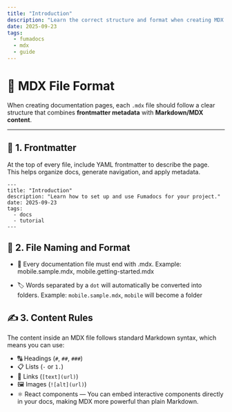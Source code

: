 ```yaml
---
title: "Introduction"
description: "Learn the correct structure and format when creating MDX files for FEE Remit documentation."
date: 2025-09-23
tags:
  - fumadocs
  - mdx
  - guide
---
```


# 📄 MDX File Format

When creating documentation pages, each `.mdx` file should follow a clear structure that combines **frontmatter metadata** with **Markdown/MDX content**.

---

## 📝 1. Frontmatter

At the top of every file, include YAML frontmatter to describe the page.  
This helps organize docs, generate navigation, and apply metadata.

```mdx
---
title: "Introduction"
description: "Learn how to set up and use Fumadocs for your project."
date: 2025-09-23
tags:
  - docs
  - tutorial
---
```

## 📂 2. File Naming and Format

- 📌 Every documentation file must end with .mdx.
  Example: mobile.sample.mdx, mobile.getting-started.mdx

- 🏷️ Words separated by a `dot` will automatically be converted into folders.
  Example: `mobile.sample.mdx`, `mobile` will become a folder

## ✍️ 3. Content Rules

The content inside an MDX file follows standard Markdown syntax, which means you can use:

- 🔠 Headings (`#`, `##`, `###`)
- 📋 Lists (`-` or `1.`)
- 🔗 Links (`[text](url)`)
- 🖼️ Images (`![alt](url)`)
- ⚛️ React components — You can embed interactive components directly in your docs, making MDX more powerful than plain Markdown.
